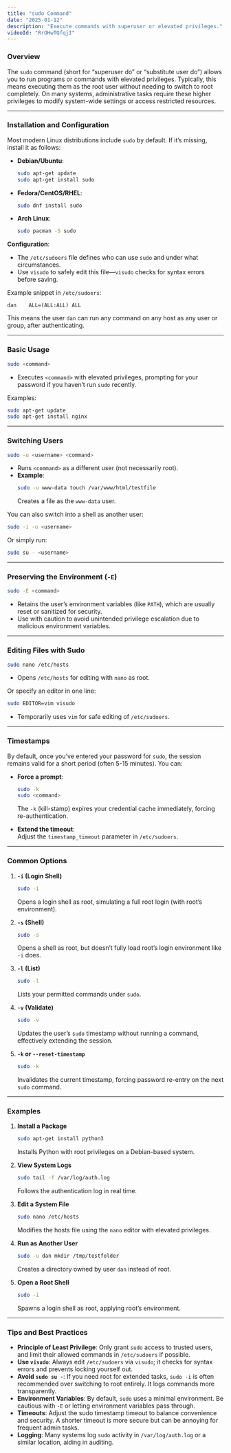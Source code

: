 ```yaml
---
title: "sudo Command"
date: "2025-01-12"
description: "Execute commands with superuser or elevated privileges."
videoId: "RrOHwTQfqjI"
---
```


### Overview

The `sudo` command (short for “superuser do” or “substitute user do”) allows you to run programs or commands with elevated privileges. Typically, this means executing them as the root user without needing to switch to root completely. On many systems, administrative tasks require these higher privileges to modify system-wide settings or access restricted resources.

---

### Installation and Configuration

Most modern Linux distributions include `sudo` by default. If it’s missing, install it as follows:

- **Debian/Ubuntu**:
  ```bash
  sudo apt-get update
  sudo apt-get install sudo
  ```
- **Fedora/CentOS/RHEL**:
  ```bash
  sudo dnf install sudo
  ```
- **Arch Linux**:
  ```bash
  sudo pacman -S sudo
  ```

**Configuration**:  
- The `/etc/sudoers` file defines who can use `sudo` and under what circumstances.
- Use `visudo` to safely edit this file—`visudo` checks for syntax errors before saving.

Example snippet in `/etc/sudoers`:
```
dan    ALL=(ALL:ALL) ALL
```
This means the user `dan` can run any command on any host as any user or group, after authenticating.

---

### Basic Usage

```bash
sudo <command>
```
- Executes `<command>` with elevated privileges, prompting for your password if you haven’t run `sudo` recently.

Examples:
```bash
sudo apt-get update
sudo apt-get install nginx
```

---

### Switching Users

```bash
sudo -u <username> <command>
```
- Runs `<command>` as a different user (not necessarily root).  
- **Example**:
  ```bash
  sudo -u www-data touch /var/www/html/testfile
  ```
  Creates a file as the `www-data` user.

You can also switch into a shell as another user:
```bash
sudo -i -u <username>
```
Or simply run:
```bash
sudo su - <username>
```

---

### Preserving the Environment (`-E`)

```bash
sudo -E <command>
```
- Retains the user’s environment variables (like `PATH`), which are usually reset or sanitized for security.  
- Use with caution to avoid unintended privilege escalation due to malicious environment variables.

---

### Editing Files with Sudo

```bash
sudo nano /etc/hosts
```
- Opens `/etc/hosts` for editing with `nano` as root.

Or specify an editor in one line:
```bash
sudo EDITOR=vim visudo
```
- Temporarily uses `vim` for safe editing of `/etc/sudoers`.

---

### Timestamps

By default, once you’ve entered your password for `sudo`, the session remains valid for a short period (often 5-15 minutes). You can:

- **Force a prompt**:  
  ```bash
  sudo -k
  sudo <command>
  ```
  The `-k` (kill-stamp) expires your credential cache immediately, forcing re-authentication.

- **Extend the timeout**:  
  Adjust the `timestamp_timeout` parameter in `/etc/sudoers`.

---

### Common Options

1. **`-i` (Login Shell)**  
   ```bash
   sudo -i
   ```
   Opens a login shell as root, simulating a full root login (with root’s environment).

2. **`-s` (Shell)**  
   ```bash
   sudo -s
   ```
   Opens a shell as root, but doesn’t fully load root’s login environment like `-i` does.

3. **`-l` (List)**  
   ```bash
   sudo -l
   ```
   Lists your permitted commands under `sudo`.

4. **`-v` (Validate)**  
   ```bash
   sudo -v
   ```
   Updates the user’s `sudo` timestamp without running a command, effectively extending the session.

5. **`-k` or `--reset-timestamp`**  
   ```bash
   sudo -k
   ```
   Invalidates the current timestamp, forcing password re-entry on the next `sudo` command.

---

### Examples

1. **Install a Package**  
   ```bash
   sudo apt-get install python3
   ```
   Installs Python with root privileges on a Debian-based system.

2. **View System Logs**  
   ```bash
   sudo tail -f /var/log/auth.log
   ```
   Follows the authentication log in real time.

3. **Edit a System File**  
   ```bash
   sudo nano /etc/hosts
   ```
   Modifies the hosts file using the `nano` editor with elevated privileges.

4. **Run as Another User**  
   ```bash
   sudo -u dan mkdir /tmp/testfolder
   ```
   Creates a directory owned by user `dan` instead of root.

5. **Open a Root Shell**  
   ```bash
   sudo -i
   ```
   Spawns a login shell as root, applying root’s environment.

---

### Tips and Best Practices

- **Principle of Least Privilege**: Only grant `sudo` access to trusted users, and limit their allowed commands in `/etc/sudoers` if possible.
- **Use `visudo`**: Always edit `/etc/sudoers` via `visudo`; it checks for syntax errors and prevents locking yourself out.
- **Avoid `sudo su -`**: If you need root for extended tasks, `sudo -i` is often recommended over switching to root entirely. It logs commands more transparently.
- **Environment Variables**: By default, `sudo` uses a minimal environment. Be cautious with `-E` or letting environment variables pass through.
- **Timeouts**: Adjust the sudo timestamp timeout to balance convenience and security. A shorter timeout is more secure but can be annoying for frequent admin tasks.
- **Logging**: Many systems log `sudo` activity in `/var/log/auth.log` or a similar location, aiding in auditing.